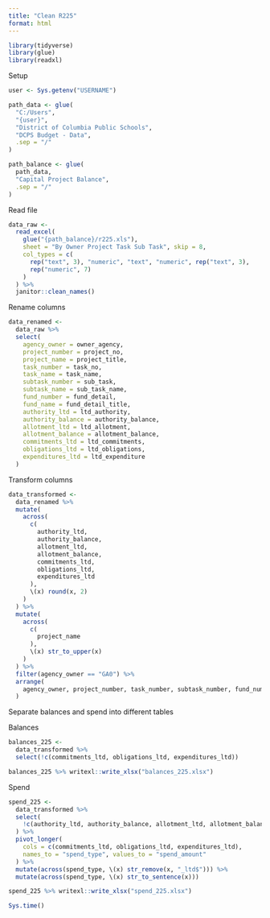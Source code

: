 ```yaml
---
title: "Clean R225"
format: html
---
```


```r
library(tidyverse)
library(glue)
library(readxl)
```

Setup

```r
user <- Sys.getenv("USERNAME")

path_data <- glue(
  "C:/Users",
  "{user}",
  "District of Columbia Public Schools",
  "DCPS Budget - Data",
  .sep = "/"
)

path_balance <- glue(
  path_data,
  "Capital Project Balance",
  .sep = "/"
)
```

Read file

```r
data_raw <-
  read_excel(
    glue("{path_balance}/r225.xls"),
    sheet = "By Owner Project Task Sub Task", skip = 8,
    col_types = c(
      rep("text", 3), "numeric", "text", "numeric", rep("text", 3),
      rep("numeric", 7)
    )
  ) %>%
  janitor::clean_names()
```

Rename columns

```r
data_renamed <-
  data_raw %>%
  select(
    agency_owner = owner_agency,
    project_number = project_no,
    project_name = project_title,
    task_number = task_no,
    task_name = task_name,
    subtask_number = sub_task,
    subtask_name = sub_task_name,
    fund_number = fund_detail,
    fund_name = fund_detail_title,
    authority_ltd = ltd_authority,
    authority_balance = authority_balance,
    allotment_ltd = ltd_allotment,
    allotment_balance = allotment_balance,
    commitments_ltd = ltd_commitments,
    obligations_ltd = ltd_obligations,
    expenditures_ltd = ltd_expenditure
  )
```

Transform columns

```r
data_transformed <-
  data_renamed %>%
  mutate(
    across(
      c(
        authority_ltd,
        authority_balance,
        allotment_ltd,
        allotment_balance,
        commitments_ltd,
        obligations_ltd,
        expenditures_ltd
      ),
      \(x) round(x, 2)
    )
  ) %>%
  mutate(
    across(
      c(
        project_name
      ),
      \(x) str_to_upper(x)
    )
  ) %>%
  filter(agency_owner == "GA0") %>%
  arrange(
    agency_owner, project_number, task_number, subtask_number, fund_number
  )
```

Separate balances and spend into different tables

Balances

```r
balances_225 <-
  data_transformed %>%
  select(!c(commitments_ltd, obligations_ltd, expenditures_ltd))

balances_225 %>% writexl::write_xlsx("balances_225.xlsx")
```

Spend

```r
spend_225 <-
  data_transformed %>%
  select(
    !c(authority_ltd, authority_balance, allotment_ltd, allotment_balance)
  ) %>%
  pivot_longer(
    cols = c(commitments_ltd, obligations_ltd, expenditures_ltd),
    names_to = "spend_type", values_to = "spend_amount"
  ) %>%
  mutate(across(spend_type, \(x) str_remove(x, "_ltd$"))) %>%
  mutate(across(spend_type, \(x) str_to_sentence(x)))

spend_225 %>% writexl::write_xlsx("spend_225.xlsx")
```

```r
Sys.time()
```
